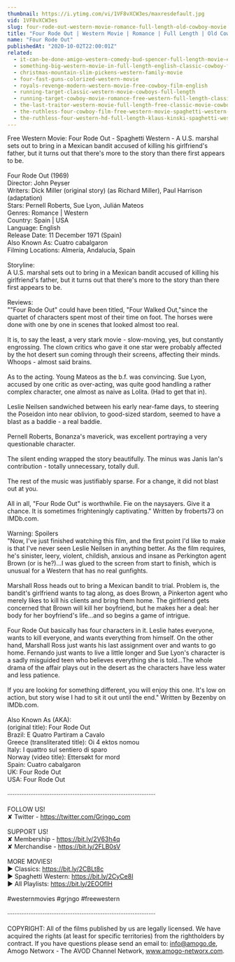 ```yaml
---
thumbnail: https://i.ytimg.com/vi/1VF8vXCW3es/maxresdefault.jpg
vid: 1VF8vXCW3es
slug: four-rode-out-western-movie-romance-full-length-old-cowboy-movie
title: "Four Rode Out | Western Movie | Romance | Full Length | Old Cowboy Movie"
name: "Four Rode Out"
publishedAt: "2020-10-02T22:00:01Z"
related:
  - it-can-be-done-amigo-western-comedy-bud-spencer-full-length-movie-english-free-full-movies
  - something-big-western-movie-in-full-length-english-classic-cowboy-film-free-full-westerns
  - christmas-mountain-slim-pickens-western-family-movie
  - four-fast-guns-colorized-western-movie
  - royals-revenge-modern-western-movie-free-cowboy-film-english
  - running-target-classic-western-movie-cowboys-full-length
  - running-target-cowboy-movie-romance-free-western-full-length-classic-movie
  - the-last-traitor-western-movie-full-length-free-classic-movie-cowboys-wild-west-films
  - the-ruthless-four-cowboy-film-free-western-movie-spaghetti-western-english
  - the-ruthless-four-western-hd-full-length-klaus-kinski-spaghetti-western-full-movie
---
```


Free Western Movie: Four Rode Out - Spaghetti Western - A U.S. marshal sets out to bring in a Mexican bandit accused of killing his girlfriend's father, but it turns out that there's more to the story than there first appears to be. <br />
<br />
Four Rode Out (1969)<br />
Director: John Peyser<br />
Writers: Dick Miller (original story) (as Richard Miller), Paul Harrison (adaptation)<br />
Stars: Pernell Roberts, Sue Lyon, Julián Mateos<br />
Genres: Romance | Western <br />
Country: Spain | USA<br />
Language: English<br />
Release Date: 11 December 1971 (Spain) <br />
Also Known As: Cuatro cabalgaron <br />
Filming Locations: Almería, Andalucía, Spain <br />
<br />
Storyline:<br />
A U.S. marshal sets out to bring in a Mexican bandit accused of killing his girlfriend's father, but it turns out that there's more to the story than there first appears to be.<br />
<br />
Reviews:<br />
""Four Rode Out" could have been titled, "Four Walked Out,"since the quartet of characters spent most of their time on foot. The horses were done with one by one in scenes that looked almost too real.<br />
<br />
It is, to say the least, a very stark movie - slow-moving, yes, but constantly engrossing. The clown critics who gave it one star were probably affected by the hot desert sun coming through their screens, affecting their minds. Whoops - almost said brains.<br />
<br />
As to the acting. Young Mateos as the b.f. was convincing. Sue Lyon, accused by one critic as over-acting, was quite good handling a rather complex character, one almost as naive as Lolita. (Had to get that in).<br />
<br />
Leslie Neilsen sandwiched between his early near-fame days, to steering the Poseidon into near oblivion, to good-sized stardom, seemed to have a blast as a baddie - a real baddie.<br />
<br />
Pernell Roberts, Bonanza's maverick, was excellent portraying a very questionable character.<br />
<br />
The silent ending wrapped the story beautifully. The minus was Janis Ian's contribution - totally unnecessary, totally dull.<br />
<br />
The rest of the music was justifiably sparse. For a change, it did not blast out at you.<br />
<br />
All in all, "Four Rode Out" is worthwhile. Fie on the naysayers. Give it a chance. It is sometimes frighteningly captivating." Written by froberts73 on IMDb.com.<br />
<br />
Warning: Spoilers<br />
"Now, I've just finished watching this film, and the first point I'd like to make is that I've never seen Leslie Neilsen in anything better. As the film requires, he's sinister, leery, violent, childish, anxious and insane as Perkington agent Brown (or is he?)...I was glued to the screen from start to finish, which is unusual for a Western that has no real gunfights.<br />
<br />
Marshall Ross heads out to bring a Mexican bandit to trial. Problem is, the bandit's girlfriend wants to tag along, as does Brown, a Pinkerton agent who merely likes to kill his clients and bring them home. The girlfriend gets concerned that Brown will kill her boyfriend, but he makes her a deal: her body for her boyfriend's life...and so begins a game of intrigue.<br />
<br />
Four Rode Out basically has four characters in it. Leslie hates everyone, wants to kill everyone, and wants everything from himself. On the other hand, Marshall Ross just wants his last assignment over and wants to go home. Fernando just wants to live a little longer and Sue Lyon's character is a sadly misguided teen who believes everything she is told...The whole drama of the affair plays out in the desert as the characters have less water and less patience.<br />
<br />
If you are looking for something different, you will enjoy this one. It's low on action, but story wise I had to sit it out until the end." Written by Bezenby on IMDb.com.<br />
<br />
Also Known As (AKA):<br />
(original title): Four Rode Out<br />
Brazil: E Quatro Partiram a Cavalo<br />
Greece (transliterated title): Oi 4 ektos nomou<br />
Italy: I quattro sul sentiero di sparo<br />
Norway (video title): Ettersøkt for mord<br />
Spain: Cuatro cabalgaron<br />
UK: Four Rode Out<br />
USA: Four Rode Out<br />
<br />
····················································································<br />
<br />
FOLLOW US!<br />
✘ Twitter - https://twitter.com/Grjngo_com<br />
<br />
SUPPORT US!<br />
✘ Membership - https://bit.ly/2V63h4q<br />
✘ Merchandise - https://bit.ly/2FLB0sV<br />
<br />
MORE MOVIES! <br />
► Classics: https://bit.ly/2CBLt8c <br />
► Spaghetti Western: https://bit.ly/2CyCe8I <br />
► All Playlists: https://bit.ly/2EOOfIH <br />
<br />
#westernmovies #grjngo #freewestern<br />
<br />
····················································································<br />
<br />
COPYRIGHT: All of the films published by us are legally licensed. We have acquired the rights (at least for specific territories) from the rightholders by contract. If you have questions please send an email to: info@amogo.de, Amogo Networx - The AVOD Channel Network, www.amogo-networx.com.